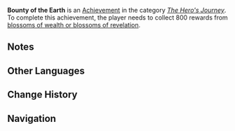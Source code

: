 {{Achievement Infobox
|title        = Bounty of the Earth
|id           = 80025
|order id     = 0025
|category     = The Hero's Journey
|description  = Collect 800 rewards from [[Ley Line Blossom|blossoms of wealth or blossoms of revelation]].
|requirements = Unlike the [[Battle Pass]] weekly mission, the rewards must be collected using [[Resin]].
|primogems    = 20
|tracking     = 
|topic        = 
|set          = Bounty of the Earth
|tier         = 3
|tiers_total  = 3
|tier1        = Bounty of the Earth (Tier 1)
|tier2        = Bounty of the Earth (Tier 2)
|tier3        = Bounty of the Earth (Tier 3)
|prev         = Bounty of the Earth (Tier 2)
|next         = 
}}
'''Bounty of the Earth''' is an [[Achievement]] in the category ''[[The Hero's Journey]]''. To complete this achievement, the player needs to collect 800 rewards from [[Ley Line Blossom|blossoms of wealth or blossoms of revelation]].

==Notes==
{{Transclude|Bounty of the Earth (Tier 1)|Notes}}
<!--
==Trivia==

==Video Guides==
{{EVT
|video1   = 
|caption1 = 
}}
-->
==Other Languages==
{{Transclude|Bounty of the Earth|Other Languages}}

==Change History==
{{Change History|1.0}}
<!--
==References==
{{Reflist}}
-->
==Navigation==
{{Achievement Navbox|The Hero's Journey}}